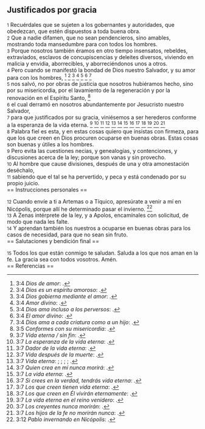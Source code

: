 == Justificados por gracia ==

{{anchor|1}} <small>1</small> Recuérdales que se sujeten a los gobernantes y autoridades, que obedezcan, que estén dispuestos a toda buena obra.<br>
{{anchor|2}} <small>2</small> Que a nadie difamen, que no sean pendencieros, sino amables, mostrando toda mansedumbre para con todos los hombres.<br>
{{anchor|3}} <small>3</small> Porque nosotros también éramos en otro tiempo insensatos, rebeldes, extraviados, esclavos de concupiscencias y deleites diversos, viviendo en malicia y envidia, aborrecibles, y aborreciéndonos unos a otros.<br>
{{anchor|4}} <small>4</small> Pero cuando se manifestó la bondad de Dios nuestro Salvador, y su amor para con los hombres, <ref>3:4 ''Dios de amor'': {{lib|LU|143|1|6}}.</ref> <ref>3:4 ''Dios es un espíritu amoroso'': {{lib|LU|195|10|4}}.</ref> <ref>3:4 ''Dios gobierna mediante el amor'': {{lib|LU|143|1|4}}.</ref> <ref>3:4 ''Amor divino'': {{lib|LU|117|1|8}}.</ref> <ref>3:4 ''Dios ama incluso a los perversos'': {{lib|LU|131|10|4}}.</ref> <ref>3:4 ''El amor divino'': {{lib|LU|156|5|11}}.</ref> <ref>3:4 ''Dios ama a cada criatura como a un hijo'': {{lib|LU|118|10|5}}.</ref><br>
{{anchor|5}} <small>5</small> nos salvó, no por obras de justicia que nosotros hubiéramos hecho, sino por su misericordia, por el lavamiento de la regeneración y por la renovación en el Espíritu Santo, <ref>3:5 ''Conformes con su misericordia'': {{lib|LU|34|6|5}}.</ref><br>
{{anchor|6}} <small>6</small> el cual derramó en nosotros abundantemente por Jesucristo nuestro Salvador,<br>
{{anchor|7}} <small>7</small> para que justificados por su gracia, viniésemos a ser herederos conforme a la esperanza de la vida eterna. <ref>3:7 ''Vida eterna / sin fin'': {{lib|LU|170|2|20}}.</ref> <ref>3:7 ''La esperanza de la vida eterna'': {{lib|LU|170|2|2}}.</ref> <ref>3:7 ''Dador de la vida eterna'': {{lib|LU|128|1|10}}.</ref> <ref>3:7 ''Vida después de la muerte'': {{lib|LU|121|5|11}}.</ref> <ref>3:7 ''Vida eterna'': {{lib|LU|101|6|8}}; {{lib|LU|162|2|7}}; {{lib|LU|27|1|5}}; {{lib|LU|2|2|1}}; {{lib|LU|3|0|1}}.</ref> <ref>3:7 ''Quien crea en mí nunca morirá'': {{lib|LU|168|0|7}}.</ref> <ref>3:7 ''La vida eterna'': {{lib|LU|146|3|7}}.</ref> <ref>3:7 ''Si crees en la verdad, tendrás vida eterna'': {{lib|LU|157|6|10}}.</ref> <ref>3:7 ''Los que creen tienen vida eterna'': {{lib|LU|153|2|11}}.</ref> <ref>3:7 ''Los que creen en Él vivirán eternamente'': {{lib|LU|190|5|4}}.</ref> <ref>3:7 ''La vida eterna en el reino venidero'': {{lib|LU|181|2|11}}.</ref> <ref>3:7 ''Los creyentes nunca morirán'': {{lib|LU|162|7|5}}.</ref> <ref>3:7 ''Los hijos de la fe no morirán nunca'': {{lib|LU|193|1|2}}.</ref><br>
{{anchor|8}} <small>8</small> Palabra fiel es esta, y en estas cosas quiero que insistas con firmeza, para que los que creen en Dios procuren ocuparse en buenas obras. Estas cosas son buenas y útiles a los hombres.<br>
{{anchor|9}} <small>9</small> Pero evita las cuestiones necias, y genealogías, y contenciones, y discusiones acerca de la ley; porque son vanas y sin provecho.<br>
{{anchor|10}} <small>10</small> Al hombre que cause divisiones, después de una y otra amonestación deséchalo,<br>
{{anchor|11}} <small>11</small> sabiendo que el tal se ha pervertido, y peca y está condenado por su propio juicio.<br>
== Instrucciones personales ==

{{anchor|12}} <small>12</small> Cuando envíe a ti a Artemas o a Tíquico, apresúrate a venir a mí en Nicópolis, porque allí he determinado pasar el invierno. <ref>3:12 ''Pablo invernando en Nicópolis'': {{lib|LU|133|2|5}}.</ref><br>
{{anchor|13}} <small>13</small> A Zenas intérprete de la ley, y a Apolos, encamínales con solicitud, de modo que nada les falte.<br>
{{anchor|14}} <small>14</small> Y aprendan también los nuestros a ocuparse en buenas obras para los casos de necesidad, para que no sean sin fruto.<br>
== Salutaciones y bendición final ==

{{anchor|15}} <small>15</small> Todos los que están conmigo te saludan. Saluda a los que nos aman en la fe. La gracia sea con todos vosotros. Amén.<br>
== Referencias ==

<references />

